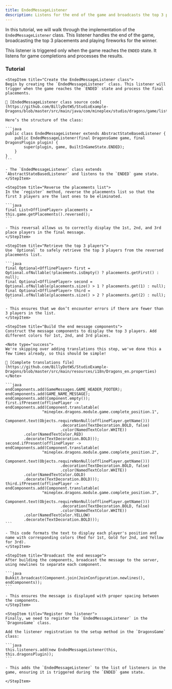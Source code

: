 ```yaml
---
title: EndedMessageListener
description: Listens for the end of the game and broadcasts the top 3 player placements, playing fireworks for the winner.
---
```


In this tutorial, we will walk through the implementation of the `EndedMessageListener` class. This listener handles the end of the game, broadcasting the top 3 placements and playing fireworks for the winner.

This listener is triggered only when the game reaches the `ENDED` state. It listens for game completions and processes the results.

### Tutorial

<Step>

    <StepItem title="Create the EndedMessageListener class">
    Begin by creating the `EndedMessageListener` class. This listener will trigger when the game reaches the `ENDED` state and process the final placements.

    🔗 [EndedMessageListener class source code](https://github.com/BillyDotWS/StudioExample-Dragons/blob/master/src/main/java/com/mineplex/studio/dragons/game/listeners/ended/EndedMessageListener.java)

    Here’s the structure of the class:

    ```java
    public class EndedMessageListener extends AbstractStateBasedListener {
        public EndedMessageListener(final DragonsGame game, final DragonsPlugin plugin) {
            super(plugin, game, BuiltInGameState.ENDED);
        }
    }
    ```
    
    - The `EndedMessageListener` class extends `AbstractStateBasedListener` and listens to the `ENDED` game state.
    </StepItem>

    <StepItem title="Reverse the placements list">
    In the `register` method, reverse the placements list so that the first 3 players are the last ones to be eliminated.

    ```java
    final List<OfflinePlayer> placements = this.game.getPlacements().reversed();
    ```

    - This reversal allows us to correctly display the 1st, 2nd, and 3rd place players in the final message.
    </StepItem>

    <StepItem title="Retrieve the top 3 players">
    Use `Optional` to safely retrieve the top 3 players from the reversed placements list.

    ```java
    final Optional<OfflinePlayer> first = Optional.ofNullable(!placements.isEmpty() ? placements.getFirst() : null);
    final Optional<OfflinePlayer> second = Optional.ofNullable(placements.size() > 1 ? placements.get(1) : null);
    final Optional<OfflinePlayer> third = Optional.ofNullable(placements.size() > 2 ? placements.get(2) : null);
    ```

    - This ensures that we don’t encounter errors if there are fewer than 3 players in the list.
    </StepItem>

    <StepItem title="Build the end message components">
    Construct the message components to display the top 3 players. Add different colors for 1st, 2nd, and 3rd places.

    <Note type="success">
    We're skipping over adding translations this step, we've done this a few times already, so this should be simple!

    🔗 [Complete translations file](https://github.com/BillyDotWS/StudioExample-Dragons/blob/master/src/main/resources/i18n/Dragons_en.properties)
    </Note>

    ```java
    endComponents.add(GameMessages.GAME_HEADER_FOOTER);
    endComponents.add(GAME_NAME_MESSAGE);
    endComponents.add(Component.empty());
    first.ifPresent(offlinePlayer -> endComponents.add(Component.translatable(
                    "mineplex.dragons.module.game.complete_position.1",
                    Component.text(Objects.requireNonNull(offlinePlayer.getName()))
                            .decoration(TextDecoration.BOLD, false)
                            .color(NamedTextColor.WHITE))
            .color(NamedTextColor.RED)
            .decorate(TextDecoration.BOLD)));
    second.ifPresent(offlinePlayer -> endComponents.add(Component.translatable(
                    "mineplex.dragons.module.game.complete_position.2",
                    Component.text(Objects.requireNonNull(offlinePlayer.getName()))
                            .decoration(TextDecoration.BOLD, false)
                            .color(NamedTextColor.WHITE))
            .color(NamedTextColor.GOLD)
            .decorate(TextDecoration.BOLD)));
    third.ifPresent(offlinePlayer -> endComponents.add(Component.translatable(
                    "mineplex.dragons.module.game.complete_position.3",
                    Component.text(Objects.requireNonNull(offlinePlayer.getName()))
                            .decoration(TextDecoration.BOLD, false)
                            .color(NamedTextColor.WHITE))
            .color(NamedTextColor.YELLOW)
            .decorate(TextDecoration.BOLD)));
    ```

    - This code formats the text to display each player's position and name with corresponding colors (Red for 1st, Gold for 2nd, and Yellow for 3rd).
    </StepItem>

    <StepItem title="Broadcast the end message">
    After building the components, broadcast the message to the server, using newlines to separate each component.

    ```java
    Bukkit.broadcast(Component.join(JoinConfiguration.newlines(), endComponents));
    ```

    - This ensures the message is displayed with proper spacing between the components.
    </StepItem>

    <StepItem title="Register the listener">
    Finally, we need to register the `EndedMessageListener` in the `DragonsGame` class.

    Add the listener registration to the setup method in the `DragonsGame` class:

    ```java
    this.listeners.add(new EndedMessageListener(this, this.dragonsPlugin));
    ```

    - This adds the `EndedMessageListener` to the list of listeners in the game, ensuring it is triggered during the `ENDED` game state.

    </StepItem>

</Step>